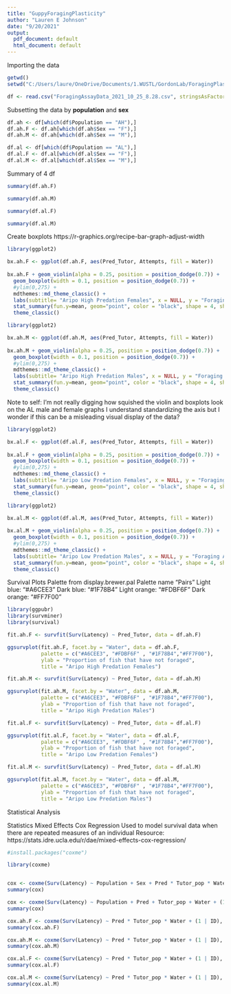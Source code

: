 ---
title: "GuppyForagingPlasticity"
author: "Lauren E Johnson"
date: "9/20/2021"
output:
  pdf_document: default
  html_document: default
---

Importing the data 
```{r}
getwd()
setwd("C:/Users/laure/OneDrive/Documents/1.WUSTL/GordonLab/ForagingPlasticity/data/processed")

df <- read.csv("ForagingAssayData_2021_10_25_8.28.csv", stringsAsFactors = F)
```

Subsetting the data by **population** and **sex**
```{r}
df.ah <- df[which(df$Population == "AH"),]
df.ah.F <- df.ah[which(df.ah$Sex == "F"),]
df.ah.M <- df.ah[which(df.ah$Sex == "M"),]

df.al <- df[which(df$Population == "AL"),]
df.al.F <- df.al[which(df.al$Sex == "F"),]
df.al.M <- df.al[which(df.al$Sex == "M"),]


```


Summary of 4 df
```{r}
summary(df.ah.F)

summary(df.ah.M)

summary(df.al.F)

summary(df.al.M)

```



Create boxplots 
https://r-graphics.org/recipe-bar-graph-adjust-width
```{r}
library(ggplot2)

bx.ah.F <- ggplot(df.ah.F, aes(Pred_Tutor, Attempts, fill = Water)) 
  
bx.ah.F + geom_violin(alpha = 0.25, position = position_dodge(0.7)) + 
  geom_boxplot(width = 0.1, position = position_dodge(0.7)) + 
  #ylim(0,275) +
  mdthemes::md_theme_classic() + 
  labs(subtitle= "Aripo High Predation Females", x = NULL, y = "Foraging Attempts",color = "black") + 
  stat_summary(fun.y=mean, geom="point", color = "black", shape = 4, show.legend = F, position = position_dodge(0.7)) + 
  theme_classic()
```

```{r}
library(ggplot2)

bx.ah.M <- ggplot(df.ah.M, aes(Pred_Tutor, Attempts, fill = Water)) 
  
bx.ah.M + geom_violin(alpha = 0.25, position = position_dodge(0.7)) + 
  geom_boxplot(width = 0.1, position = position_dodge(0.7)) +
  #ylim(0,275) +
  mdthemes::md_theme_classic() + 
  labs(subtitle= "Aripo High Predation Males", x = NULL, y = "Foraging Attempts",color = "black") + 
  stat_summary(fun.y=mean, geom="point", color = "black", shape = 4, show.legend = F, position = position_dodge(0.7)) + 
  theme_classic()
```

Note to self: I'm not really digging how squished the violin and boxplots look on the AL male and female graphs
I understand standardizing the axis but I wonder if this can be a misleading visual display of the data?


```{r}
library(ggplot2)

bx.al.F <- ggplot(df.al.F, aes(Pred_Tutor, Attempts, fill = Water)) 
  
bx.al.F + geom_violin(alpha = 0.25, position = position_dodge(0.7)) + 
  geom_boxplot(width = 0.1, position = position_dodge(0.7)) + 
  #ylim(0,275) +
  mdthemes::md_theme_classic() + 
  labs(subtitle= "Aripo Low Predation Females", x = NULL, y = "Foraging Attempts",color = "black") + 
  stat_summary(fun.y=mean, geom="point", color = "black", shape = 4, show.legend = F, position = position_dodge(0.7)) + 
  theme_classic()
```

```{r}
library(ggplot2)

bx.al.M <- ggplot(df.al.M, aes(Pred_Tutor, Attempts, fill = Water)) 
  
bx.al.M + geom_violin(alpha = 0.25, position = position_dodge(0.7)) + 
  geom_boxplot(width = 0.1, position = position_dodge(0.7)) + 
  #ylim(0,275) +
  mdthemes::md_theme_classic() + 
  labs(subtitle= "Aripo Low Predation Males", x = NULL, y = "Foraging Attempts",color = "black") + 
  stat_summary(fun.y=mean, geom="point", color = "black", shape = 4, show.legend = F, position = position_dodge(0.7)) + 
  theme_classic()
```



Survival Plots
Palette from display.brewer.pal
Palette name "Pairs"
Light blue: "#A6CEE3"
Dark blue: "#1F78B4"
Light orange: "#FDBF6F"
Dark orange: "#FF7F00"

```{r}
library(ggpubr)
library(survminer)
library(survival)

fit.ah.F <- survfit(Surv(Latency) ~ Pred_Tutor, data = df.ah.F)

ggsurvplot(fit.ah.F, facet.by = "Water", data = df.ah.F, 
           palette = c("#A6CEE3", "#FDBF6F" , "#1F78B4","#FF7F00"), 
           ylab = "Proportion of fish that have not foraged", 
           title = "Aripo High Predation Females")

```

```{r}

fit.ah.M <- survfit(Surv(Latency) ~ Pred_Tutor, data = df.ah.M)

ggsurvplot(fit.ah.M, facet.by = "Water", data = df.ah.M, 
           palette = c("#A6CEE3", "#FDBF6F" , "#1F78B4","#FF7F00"), 
           ylab = "Proportion of fish that have not foraged", 
           title = "Aripo High Predation Males")

```

```{r}

fit.al.F <- survfit(Surv(Latency) ~ Pred_Tutor, data = df.al.F)

ggsurvplot(fit.al.F, facet.by = "Water", data = df.al.F, 
           palette = c("#A6CEE3", "#FDBF6F" , "#1F78B4","#FF7F00"), 
           ylab = "Proportion of fish that have not foraged", 
           title = "Aripo Low Predation Females")

```

```{r}

fit.al.M <- survfit(Surv(Latency) ~ Pred_Tutor, data = df.al.M)

ggsurvplot(fit.al.M, facet.by = "Water", data = df.al.M, 
           palette = c("#A6CEE3", "#FDBF6F" , "#1F78B4","#FF7F00"), 
           ylab = "Proportion of fish that have not foraged", 
           title = "Aripo Low Predation Males")

```



Statistical Analysis 


Statistics 
Mixed Effects Cox Regression
Used to model survival data when there are repeated measures of an individual 
Resource: https://stats.idre.ucla.edu/r/dae/mixed-effects-cox-regression/

```{r}

#install.packages("coxme")

library(coxme)


cox <- coxme(Surv(Latency) ~ Population + Sex + Pred * Tutor_pop * Water + (1 | ID), data = df)
summary(cox)

```
```{r}

cox <- coxme(Surv(Latency) ~ Population + Pred + Tutor_pop + Water + (1 | ID), data = df)
summary(cox)

```

```{r}

cox.ah.F <- coxme(Surv(Latency) ~ Pred * Tutor_pop * Water + (1 | ID), data = df.ah.F)
summary(cox.ah.F)
```

```{r}

cox.ah.M <- coxme(Surv(Latency) ~ Pred * Tutor_pop * Water + (1 | ID), data = df.ah.M)
summary(cox.ah.M)

```

```{r}

cox.al.F <- coxme(Surv(Latency) ~ Pred * Tutor_pop * Water + (1 | ID), data = df.al.F)
summary(cox.al.F)

```


```{r}

cox.al.M <- coxme(Surv(Latency) ~ Pred * Tutor_pop * Water + (1 | ID), data = df.al.M)
summary(cox.al.M)

```